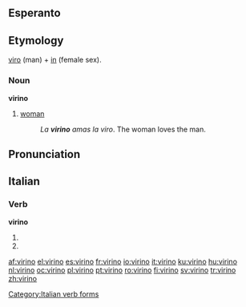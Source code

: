 ==Esperanto==
==Etymology==
[[viro]] (man) + [[in]] (female sex).

===Noun===
{{eo-noun}}
'''virino'''

# [[woman]]
#: ''La '''virino''' amas la viro''. The woman loves the man.

==Pronunciation==
{{IPA|/viˈɾino/|lang=eo}}

==Italian==

===Verb===
'''virino'''

# {{form of|[[third-person|Third-person]] [[plural]] [[present subjunctive]]|[[virare#Italian|virare]]|lang=Italian}}
# {{form of|Third-person plural [[imperative]]|virare#Italian|virare|lang=Italian}}

[[Category:Italian verb forms]]

[[af:virino]]
[[el:virino]]
[[es:virino]]
[[fr:virino]]
[[io:virino]]
[[it:virino]]
[[ku:virino]]
[[hu:virino]]
[[nl:virino]]
[[oc:virino]]
[[pl:virino]]
[[pt:virino]]
[[ro:virino]]
[[fi:virino]]
[[sv:virino]]
[[tr:virino]]
[[zh:virino]]